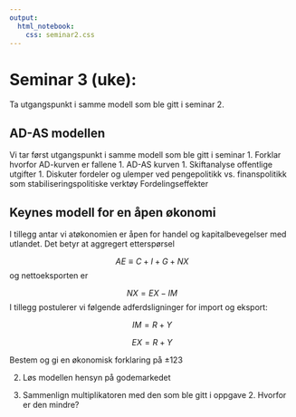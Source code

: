 ```yaml
---
output:
  html_notebook:
    css: seminar2.css
---
```


# Seminar 3 (uke):
Ta utgangspunkt i samme modell som ble gitt i seminar 2.

## AD-AS modellen
Vi tar først utgangspunkt i samme modell som ble gitt i seminar
1. Forklar hvorfor AD-kurven er fallene
1. AD-AS kurven
1. Skiftanalyse offentlige utgifter
1. Diskuter fordeler og ulemper ved pengepolitikk vs. finanspolitikk som stabiliseringspolitiske verktøy
Fordelingseffekter

## Keynes modell for en åpen økonomi
I tillegg antar vi atøkonomien er åpen for handel og kapitalbevegelser med utlandet. Det betyr at aggregert etterspørsel

$$AE\equiv C+I+G+NX$$
og nettoeksporten er

$$NX = EX - IM$$
I tillegg postulerer vi følgende adferdsligninger for import og eksport:

$$IM= R + Y $$

$$EX =R + Y $$

Bestem og gi en økonomisk forklaring på
$\pm 123$

2. Løs modellen hensyn på godemarkedet

3. Sammenlign multiplikatoren med den som ble gitt i oppgave 2. Hvorfor er den mindre?
